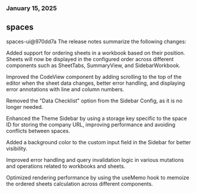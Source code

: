 ### January 15, 2025
## spaces

spaces-ui@970dd7a
The release notes summarize the following changes:

Added support for ordering sheets in a workbook based on their position. Sheets will now be displayed in the configured order across different components such as SheetTabs, SummaryView, and SidebarWorkbook.

Improved the CodeView component by adding scrolling to the top of the editor when the sheet data changes, better error handling, and displaying error annotations with line and column numbers.

Removed the "Data Checklist" option from the Sidebar Config, as it is no longer needed.

Enhanced the Theme Sidebar by using a storage key specific to the space ID for storing the company URL, improving performance and avoiding conflicts between spaces.

Added a background color to the custom input field in the Sidebar for better visibility.

Improved error handling and query invalidation logic in various mutations and operations related to workbooks and sheets.

Optimized rendering performance by using the useMemo hook to memoize the ordered sheets calculation across different components.